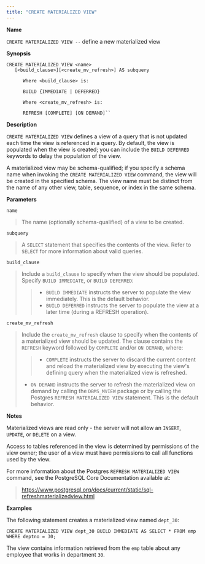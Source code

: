 ```yaml
---
title: "CREATE MATERIALIZED VIEW"
---
```


<div id="create_materialized_view" class="registered_link"></div>

**Name**

`CREATE MATERIALIZED VIEW --` define a new materialized view

**Synopsis**

```text
CREATE MATERIALIZED VIEW <name>
   [<build_clause>][<create_mv_refresh>] AS subquery

      Where <build_clause> is:

      BUILD {IMMEDIATE | DEFERRED}

      Where <create_mv_refresh> is:

      REFRESH [COMPLETE] [ON DEMAND]``
```

**Description**

`CREATE MATERIALIZED VIEW` defines a view of a query that is not updated each time the view is referenced in a query. By default, the view is populated when the view is created; you can include the `BUILD DEFERRED` keywords to delay the population of the view.

A materialized view may be schema-qualified; if you specify a schema name when invoking the `CREATE MATERIALIZED VIEW` command, the view will be created in the specified schema. The view name must be distinct from the name of any other view, table, sequence, or index in the same schema.

**Parameters**

`name`

> The name (optionally schema-qualified) of a view to be created.

`subquery`

> A `SELECT` statement that specifies the contents of the view. Refer to `SELECT` for more information about valid queries.

`build_clause`

> Include a `build_clause` to specify when the view should be populated. Specify `BUILD IMMEDIATE`, or `BUILD DEFERRED`:
>
> > -   `BUILD IMMEDIATE` instructs the server to populate the view immediately. This is the default behavior.
> > -   `BUILD DEFERRED` instructs the server to populate the view at a later time (during a REFRESH operation).

`create_mv_refresh`

> Include the `create_mv_refresh` clause to specify when the contents of a materialized view should be updated. The clause contains the `REFRESH` keyword followed by `COMPLETE` and/or `ON DEMAND`, where:
>
> > -   `COMPLETE` instructs the server to discard the current content and reload the materialized view by executing the view's defining query when the materialized view is refreshed.
>
> -   `ON DEMAND` instructs the server to refresh the materialized view on demand by calling the `DBMS_MVIEW` package or by calling the Postgres `REFRESH MATERIALIZED VIEW` statement. This is the default behavior.

**Notes**

Materialized views are read only - the server will not allow an `INSERT`, `UPDATE`, or `DELETE` on a view.

Access to tables referenced in the view is determined by permissions of the view owner; the user of a view must have permissions to call all functions used by the view.

For more information about the Postgres `REFRESH MATERIALIZED VIEW` command, see the PostgreSQL Core Documentation available at:

> <https://www.postgresql.org/docs/current/static/sql-refreshmaterializedview.html>

**Examples**

The following statement creates a materialized view named `dept_30`:

```text
CREATE MATERIALIZED VIEW dept_30 BUILD IMMEDIATE AS SELECT * FROM emp
WHERE deptno = 30;
```

The view contains information retrieved from the `emp` table about any employee that works in department `30`.
